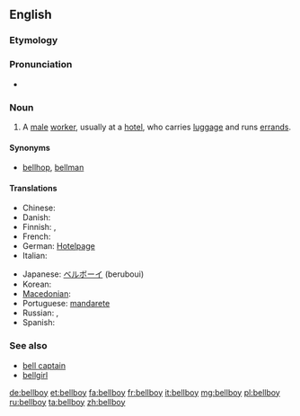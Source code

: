 ==English==

===Etymology===
{{compound|bell|boy}}

===Pronunciation===
* {{audio|en-us-bellboy.ogg|Audio (US)}}

===Noun===
{{en-noun}}

# A [[male]] [[worker]], usually at a [[hotel]], who carries [[luggage]] and runs [[errand]]s.

====Synonyms====
* [[bellhop]], [[bellman]]

====Translations====
{{trans-top|A male worker, usually at a hotel, who carries luggage and runs errands}}
* Chinese: {{zh-tsp|服務生|服务生|fúwùshēng}}
* Danish: {{t-|da|piccolo|c}}
* Finnish: {{t-|fi|hotellipoika}},  {{t-|fi|pikkolo}}
* French: {{t+|fr|chasseur}}
* German: [[Hotelpage]]
* Italian: {{t+|it|boy|m}}
{{trans-mid}}
* Japanese: [[ベルボーイ]] (beruboui)
* Korean: {{t+|ko|사환|sc=Hang}}
* [[Macedonian]]: {{t-|mk|портир|m|tr=portír}}
* Portuguese: [[mandarete]]
* Russian: {{t-|ru|коридорный|m|tr=koridórnyj}}, {{t+|ru|посыльный|m|tr=posýl'nyj}}
* Spanish: {{t+|es|botones}}
{{trans-bottom}}

===See also===
* [[bell captain]]
* [[bellgirl]]

[[de:bellboy]]
[[et:bellboy]]
[[fa:bellboy]]
[[fr:bellboy]]
[[it:bellboy]]
[[mg:bellboy]]
[[pl:bellboy]]
[[ru:bellboy]]
[[ta:bellboy]]
[[zh:bellboy]]